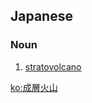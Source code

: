 ==Japanese==
{{ja-kanjitab|せい|そう|か|さん|k4=ざん|r=y|yomi=o}}

===Noun===
{{ja-noun|せいそうかざん}}

# {{lb|ja|vulcanology|sort=せいそうかざん}} [[stratovolcano]]

[[ko:成層火山]]